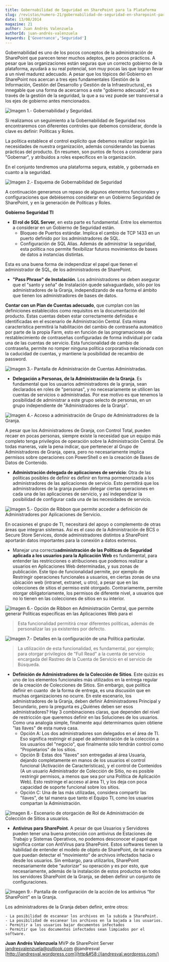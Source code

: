 ```yaml
---
title: Gobernabilidad de Seguridad en SharePoint para la Plataforma
slug: /revistas/numero-21/gobernabilidad-de-seguridad-en-sharepoint-para-la-plataforma
date: 13/08/2014
magazine: 21
author: Juan Andrés Valenzuela
authorId: juan-andrés-valenzuela
keywords: ['Governance','Seguridad']
---
```






​Gobernabilidad es uno de los pocos conceptos de la administración de SharePoint que parecen tener muchos adeptos, pero pocos prácticos. A pesar que las organizaciones están seguras que un correcto gobierno de la plataforma, ayudará a su real potencial, son muy pocas las que logran llevar a un nivel madurez adecuado. A pesar que los tópicos del Gobierno en SharePoint nos acercan a tres ejes fundamentales (Gestión de la Información, Gestión del Desarrollo y Gestión de la Infraestructura), es innegable que una forma de acercarnos a este "gobierno adecuado", es a través de la gestión de la seguridad, la que a su vez puede ser transversal a los ejes de gobierno antes mencionados.

![Imagen 1.- Gobernabilidad y Seguridad.](../../../images/numero21/gobernabilidad-de-seguridad-en-sharepoint-para-la-plataforma/imagen1.png)

Si realizamos un seguimiento a la Gobernabilidad de Seguridad nos encontraremos con diferentes controles que debemos considerar, donde la clave es definir: Políticas y Roles.

La política establece el control explícito que debemos realizar según las necesidades de nuestra organización, además considerando las buenas prácticas del producto. En resumen, son puntos de focos a considerar para "Gobernar", y atribuidos a roles específicos en la organización.

En el conjunto tendremos una plataforma segura, estable, y gobernada en cuanto a la seguridad.

![Imagen 2.- Esquema de Gobernabilidad de Seguridad](../../../images/numero21/gobernabilidad-de-seguridad-en-sharepoint-para-la-plataforma/imagen2.png)

A continuación generamos un repaso de algunos elementos funcionales y configuraciones que debiésemos considerar en un Gobierno Seguridad de SharePoint, y en la generación de Políticas y Roles.

**Gobierno Seguridad TI**

- **El rol de SQL Server**, en esta parte es fundamental. Entre los elementos a considerar en un Gobierno de Seguridad están.
    - Bloqueo de Puertos estándar. Implica el cambio de TCP 1433 en un puerto definido por los administradores de SQL.
    - Configuración de SQL Alias. Además de administrar la seguridad, esta política nos permite flexibilizar futuros movimientos de bases de datos a instancias distintas.


Esta es una buena forma de independizar el papel que tienen el administrador de SQL, de los administradores de SharePoint.

- **"Pass Phrase" de Instalación**. Los administradores se deben asegurar que el "santo y seña" de Instalación quede salvaguardado, sólo por los administradores de la Granja, independizando de esa forma el ámbito que tienen los administradores de bases de datos.


**Contar con un Plan de Cuentas adecuado**, que cumplan con las definiciones establecidos como requisitos en la documentación del producto. Estas cuentas deben estar correctamente definidas e identificadas en el escenario de Administración Central. Esta misma característica permitirá la habilitación del cambio de contraseña automático por parte de la propia Farm, esto en función de las programaciones de restablecimiento de contraseñas configuradas de forma individual por cada una de las cuentas de servicio. Esta funcionalidad de cambio de contraseña, permite no romper ninguna política corporativa relacionada con la caducidad de cuentas, y mantiene la posibilidad de recambio de password.

![Imagen 3.- Pantalla de Administración de Cuentas Administradas.](../../../images/numero21/gobernabilidad-de-seguridad-en-sharepoint-para-la-plataforma/imagen3.png)

- **Delegación a Personas, de la Administración de la Granja**. Es fundamental que los usuarios administradores de la granja, sean declarados en roles de "personas", y no necesariamente se utilicen las cuentas de servicios o administradas. Por ese motivo es que tenemos la posibilidad de administrar a este grupo selecto de personas, en un grupo independiente de "Administradores de la Granja".


![Imagen 4.- Acceso a administración de Grupo de Administradores de la Granja.](../../../images/numero21/gobernabilidad-de-seguridad-en-sharepoint-para-la-plataforma/imagen4.png)
 
A pesar que los Administradores de Granja, con Control Total, pueden recaer en pocas personas, siempre existe la necesidad que un equipo más completo tenga privilegios de operación sobre la Administración Central. De todas maneras, vale la pena indicar, que pertenecer al Grupo de Administradores de Granja, opera, pero no necesariamente implica permisos sobre operaciones con PowerShell o en la creación de Bases de Datos de Contenido.

- **Administración delegada de aplicaciones de servicio**: Otra de las políticas posibles de definir es definir en forma pormenorizada a los administradores de las aplicaciones de servicio. Esto permitirá que los administradores de la granja puedan delegar ciertas operaciones en cada una de las aplicaciones de servicio, y así independizar la posibilidad de configurar cada una de las necesidades de servicio.


![Imagen 5.- Opción de Ribbon que permite acceder a definición de Administradores por Aplicaciones de Servicio.](../../../images/numero21/gobernabilidad-de-seguridad-en-sharepoint-para-la-plataforma/imagen5.png)
 
En ocasiones el grupo de TI, necesitará del apoyo o complemento de otras áreas que integran sistemas. Así es el caso de la Administración de BCS o Secure Store Services, donde administradores distintos a SharePoint aportarán datos importantes para la conexión a datos externos.

- Manejar una correcta**administración de las Políticas de Seguridad aplicada a los usuarios para la Aplicación Web** es fundamental, para entender las restricciones o atribuciones que podemos realizar a usuarios en Aplicaciones Web determinadas, y sus zonas de publicación. Este tipo de funcionalidad permite, por ejemplo de Restringir operaciones funcionales a usuarios, en ciertas zonas de una ubicación web (intranet, extranet, u otro), a pesar que en las colecciones de sitios el permiso esté otorgado. Contrariamente, permite otorgar obligatoriamente, los permisos de diferente nivel, a usuarios que no lo tienen en las colecciones de sitios en su interior.


![Imagen 6.- Opción de Ribbon en Administración Central, que permite generar Políticas específicas en las Aplicaciones Web para el](../../../images/numero21/gobernabilidad-de-seguridad-en-sharepoint-para-la-plataforma/imagen6.png)


> Esta funcionalidad permitirá crear diferentes políticas, además de personalizar las ya existentes por defecto.


![Imagen 7.- Detalles en la configuración de una Política particular.](../../../images/numero21/gobernabilidad-de-seguridad-en-sharepoint-para-la-plataforma/imagen7.png)


> La utilización de esta funcionalidad, es fundamental, por ejemplo; para otorgar privilegios de "Full Read" a la cuenta de servicio encargada del Rastreo de la Cuenta de Servicio en el servicio de Búsqueda.


- **Definición de Administradores de la Colección de Sitios**. Este quizás es uno de los elementos funcionales más utilizados en la entrega regular de la creación de Colecciones de Sitios. Sin embargo, que política definir en cuanto  de la forma de entrega, es una discusión que en muchas organizaciones no ocurre. En este escenario, los administradores de la Granja, deben definir Administradores Principal y Secundario, pero la pregunta es ¿Quiénes deben ser esos administradores? Hay 3 combinaciones claras, que dependen del nivel de restricción que queremos definir en las Soluciones de los usuarios. Como una analogía simple, finalmente aquí determinamos quien obtiene "las llaves" de esta nueva casa.
    - Opción A: Los dos administradores son delegados en el área de TI. Eso significa restringir el papel de administración de la colección a los usuarios del "negocio", que finalmente sólo tendrán control como "Propietarios" de los sitios.
    - Opción B: Estas dos "llaves" son entregadas al área Usuaria, dejando completamente en manos de los usuarios el control funcional (Activación de Características), y el control de Contenidos (A un usuario Administrador de Colección de Sitio, no es posible restringir permisos, a menos que sea por una Política de Aplicación Web). Esto restringe el acceso al área TI, y los deja con poca capacidad de soporte funcional sobre los sitios.
    - Opción C: Una de las más utilizadas, considera compartir las "llaves", de tal manera que tanto el Equipo TI, como los usuarios compartan la Administración.


![Imagen 8.- Escenario de otorgación de Rol de Administración de Colección de Sitios a usuarios.](../../../images/numero21/gobernabilidad-de-seguridad-en-sharepoint-para-la-plataforma/imagen8.png)

- **Antivirus para SharePoint**. A pesar de que Usuarios y Servidores pueden tener una buena protección con antivirus de Estaciones de Trabajo y Sistemas Operativos, no podemos desconocer el papel que significa contar con AntiVirus para SharePoint. Estos softwares tienen la habilidad de entender el modelo de objeto de SharePoint, de tal manera que puedan detectar el “movimiento” de archivos infectados hacia o desde los usuarios. Sin embargo, para utilizarlos, SharePoint necesariamente debe “autorizar” su operación y es por esto, que necesariamente, además de la instalación de estos productos en todos los servidores SharePoint de la Granja, se deben definir un conjunto de configuraciones.


![Imagen 9.- Pantalla de configuración de la acción de los antivirus “for SharePoint” en la Granja.](../../../images/numero21/gobernabilidad-de-seguridad-en-sharepoint-para-la-plataforma/imagen9.png)

Los administradores de la Granja deben definir, entre otros:

    - La posibilidad de escanear los archivos en la subida a SharePoint.
    - La posibilidad de escanear los archivos en la bajada a los usuarios.
    - Permitir a los usuarios bajar documentos infectados
    - Permitir que los documentos infectados sean limpiados por el software.




**Juan Andrés Valenzuela**
 MVP de SharePoint Server
 [jandresvalenzuela@outlook.com](mailto&#58;jandresvalenzuela@outlook.com) 
@jandresval
 [http://jandresval.wordpress.com](http&#58;//jandresval.wordpress.com/)

